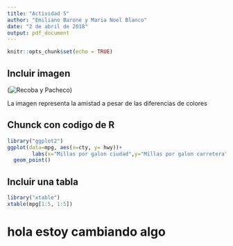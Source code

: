```yaml
---
title: "Actividad 5"
author: "Emiliano Barone y Maria Noel Blanco"
date: "2 de abril de 2018"
output: pdf_document
---
```


```r
knitr::opts_chunk$set(echo = TRUE)
```

## Incluir imagen
(![Recoba y Pacheco](recoba-pacheco.jpg))

La imagen representa la amistad a pesar de las diferencias de colores

## Chunck con codigo de R
```r
library("ggplot2")
ggplot(data=mpg, aes(x=cty, y= hwy))+
        labs(x="Millas por galon ciudad",y="Millas por galon carretera", title="Millas por galon ciudad vs carretera")+
  geom_point()
```

## Incluir una tabla
```r
library("xtable")
xtable(mpg[1:5, 1:5])


```
# hola estoy cambiando algo




